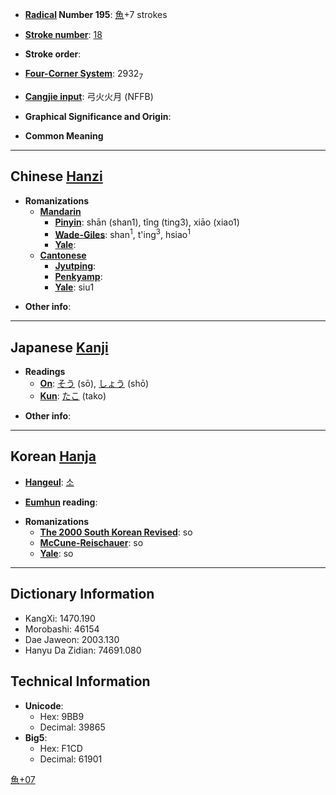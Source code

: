 * '''[[Wiktionary:Chinese radical index| Radical]] Number 195''': [[Wiktionary:Chinese radical index 魚|魚]]+7 strokes

* '''[[Wiktionary:Chinese total strokes index|Stroke number]]''': [[Wiktionary:Chinese total strokes index 18|18]]

* '''Stroke order''': 

* '''[[Wiktionary:Chinese four corner index|Four-Corner System]]''': 2932<sub>7</sub>

* '''[[Wiktionary:Chinese Cangjie index|Cangjie input]]''': 弓火火月 (NFFB)

* '''Graphical Significance and Origin''': 

* '''Common Meaning'''

----

== Chinese [[Hanzi]] ==

* '''Romanizations'''
** '''[[Mandarin]]'''
*** '''[[Pinyin]]''': shān (shan1), tǐng (ting3), xiāo (xiao1)
*** '''[[Wade-Giles]]''': shan<sup>1</sup>, t'ing<sup>3</sup>, hsiao<sup>1</sup>
*** '''[[Yale]]''': 
** '''[[Cantonese]]'''
*** '''[[Jyutping]]''':
*** '''[[Penkyamp]]''': 
*** '''[[Yale]]''': siu1

* '''Other info''': 

----

== Japanese [[Kanji]] ==

* '''Readings'''
** '''[[On]]''': [[そう]] (sō), [[しょう]] (shō)
** '''[[Kun]]''': [[たこ]] (tako)

* '''Other info''':  

----

== Korean [[Hanja]] ==

* '''[[Hangeul]]''': [[소]]

* '''[[Eumhun]] reading''': 

* '''Romanizations'''
** '''[[The 2000 South Korean Revised Romanization|The 2000 South Korean Revised]]''': so
** '''[[McCune-Reischauer]]''': so
** '''[[Yale]]''': so

----

== Dictionary Information ==

* KangXi: 1470.190
* Morobashi: 46154
* Dae Jaweon: 2003.130
* Hanyu Da Zidian: 74691.080

== Technical Information ==

* '''Unicode''':
** Hex: 9BB9
** Decimal: 39865
* '''Big5''':
** Hex: F1CD
** Decimal: 61901

[[Category:CJKV Character articles lacking a common meaning|魚+07]]